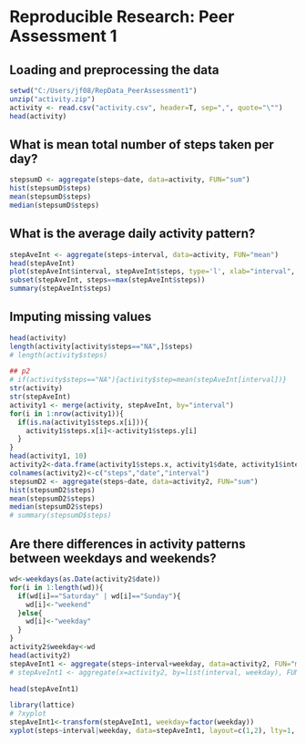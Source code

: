 # Reproducible Research: Peer Assessment 1


## Loading and preprocessing the data
```r
setwd("C:/Users/jf08/RepData_PeerAssessment1")
unzip("activity.zip")
activity <- read.csv("activity.csv", header=T, sep=",", quote="\"")
head(activity)

```

## What is mean total number of steps taken per day?

```r
stepsumD <- aggregate(steps~date, data=activity, FUN="sum")
hist(stepsumD$steps)
mean(stepsumD$steps)
median(stepsumD$steps)
```

## What is the average daily activity pattern?
```r
stepAveInt <- aggregate(steps~interval, data=activity, FUN="mean")
head(stepAveInt)
plot(stepAveInt$interval, stepAveInt$steps, type='l', xlab="interval", ylab="Average steps", main="Changes in average steps of intervals during a day", col=1,axes=T)
subset(stepAveInt, steps==max(stepAveInt$steps))
summary(stepAveInt$steps)
```

## Imputing missing values

```r
head(activity)
length(activity[activity$steps=="NA",]$steps)
# length(activity$steps)

## p2
# if(activity$steps=="NA"){activity$step=mean(stepAveInt[interval])}
str(activity)
str(stepAveInt)
activity1 <- merge(activity, stepAveInt, by="interval")
for(i in 1:nrow(activity1)){
  if(is.na(activity1$steps.x[i])){
    activity1$steps.x[i]<-activity1$steps.y[i]
  }
}
head(activity1, 10)
activity2<-data.frame(activity1$steps.x, activity1$date, activity1$interval)
colnames(activity2)<-c("steps","date","interval")
stepsumD2 <- aggregate(steps~date, data=activity2, FUN="sum")
hist(stepsumD2$steps)
mean(stepsumD2$steps)
median(stepsumD2$steps)
# summary(stepsumD$steps)
```

## Are there differences in activity patterns between weekdays and weekends?
```r
wd<-weekdays(as.Date(activity2$date))
for(i in 1:length(wd)){
  if(wd[i]=="Saturday" | wd[i]=="Sunday"){
    wd[i]<-"weekend"
  }else{
    wd[i]<-"weekday"
  }
}
activity2$weekday<-wd
head(activity2)
stepAveInt1 <- aggregate(steps~interval+weekday, data=activity2, FUN="mean")
# stepAveInt1 <- aggregate(x=activity2, by=list(interval, weekday), FUN="mean")

head(stepAveInt1)

library(lattice)
# ?xyplot
stepAveInt1<-transform(stepAveInt1, weekday=factor(weekday))
xyplot(steps~interval|weekday, data=stepAveInt1, layout=c(1,2), lty=1, type="l")

```
